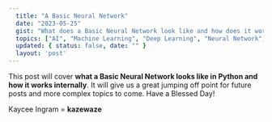 ```yaml
---
  title: "A Basic Neural Network"
  date: "2023-05-25"
  gist: "What does a Basic Neural Network look like and how does it work?"
  topics: ["AI", "Machine Learning", "Deep Learning", "Neural Network", "Python"]
  updated: { status: false, date: "" }
  layout: 'post'
---
```


This post will cover **what a Basic Neural Network looks like in Python and how it works internally**. It will give us a great jumping off point for future posts and more complex topics to come. Have a Blessed Day!

Kaycee Ingram = **kazewaze**